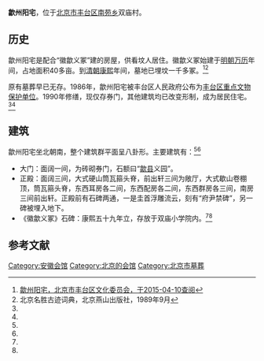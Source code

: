 {{文物保护单位
| 级别 = 市县级
| 省名 = 北京市
| 市/县名 = 北京市丰台区
| 图片 = 
| 名称 = 歙州阳宅
| 编号 = 
| 分类 = 古建筑
| 所在 = 南苑乡双庙村
| 时代 = 明代
| 登录 = 1986年5月
}}

'''歙州阳宅'''，位于[[北京市|北京市]][[丰台区|丰台区]][[南苑乡|南苑乡]]双庙村。

==历史==
歙州阳宅是配合“徽歙义冢”建的房屋，供看坟人居住。徽歙义冢始建于[[明朝|明朝]][[万历|万历]]年间，占地面积40多亩。到[[清朝|清朝]][[康熙|康熙]]年间，墓地已埋坟一千多冢。<ref name=ftww>[http://ww.bjft.gov.cn:8082/new_getWwgjById.action?uid=A27 歙州阳宅，北京市丰台区文化委员会，于2015-04-10查阅]{{dead link|date=2018年3月 |bot=InternetArchiveBot |fix-attempted=yes }}</ref><ref name=bjms>北京名胜古迹词典，北京燕山出版社，1989年9月</ref>

原有墓葬早已无存。1986年，歙州阳宅被丰台区人民政府公布为[[丰台区文物保护单位|丰台区重点文物保护单位]]。1990年修缮，现仅存券门，其他建筑均已改变形制，成为居民住宅。<ref name=ftww/><ref name=bjms/>

==建筑==
歙州阳宅坐北朝南，整个建筑群平面呈八卦形。主要建筑有：<ref name=ftww/><ref name=bjms/>
*大门：面阔一间，为砖砌券门，石额曰“[[歙县|歙县]]义园”。
*正殿：面阔三间，大式硬山筒瓦箍头脊，前出轩三间为敞厅，大式歇山卷棚顶，筒瓦箍头脊，东西耳房各二间，东西配房各二间，东西群房各三间，南房三间前出轩。正殿前有石碑两通，一是圭首浮雕流云，刻有“府尹禁碑”，另一碑被埋入地下。
*《徽歙义冢》石碑：康熙五十九年立，存放于双庙小学院内。<ref name=ftww/><ref name=bjms/>

==参考文献==
{{reflist}}

[[Category:安徽会馆|Category:安徽会馆]]
[[Category:北京的会馆|Category:北京的会馆]]
[[Category:北京市墓葬|Category:北京市墓葬]]